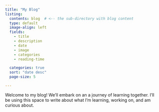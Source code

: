 ```yaml
---
title: "My Blog"
listing:
  contents: blog  # <-- the sub-directory with blog content
  type: default
  image-align: left
  fields: 
    - title
    - description
    - date
    - image
    - categories
    - reading-time

  categories: true
  sort: "date desc"
  page-size: 5

---
```


Welcome to my blog! We'll embark on an a journey of learning together. I'll be using this space to write about what I'm learning, working on, and am curious about.
